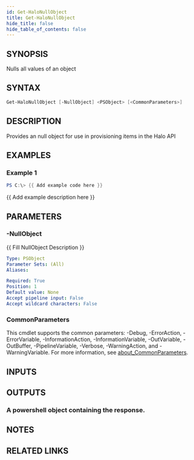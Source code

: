 ```yaml
---
id: Get-HaloNullObject
title: Get-HaloNullObject
hide_title: false
hide_table_of_contents: false
---
```


## SYNOPSIS

Nulls all values of an object

## SYNTAX

```powershell
Get-HaloNullObject [-NullObject] <PSObject> [<CommonParameters>]
```

## DESCRIPTION

Provides an null object for use in provisioning items in the Halo API

## EXAMPLES

### Example 1

```powershell
PS C:\> {{ Add example code here }}
```

{{ Add example description here }}

## PARAMETERS

### -NullObject

{{ Fill NullObject Description }}

```yaml
Type: PSObject
Parameter Sets: (All)
Aliases:

Required: True
Position: 1
Default value: None
Accept pipeline input: False
Accept wildcard characters: False
```

### CommonParameters

This cmdlet supports the common parameters: -Debug, -ErrorAction, -ErrorVariable, -InformationAction, -InformationVariable, -OutVariable, -OutBuffer, -PipelineVariable, -Verbose, -WarningAction, and -WarningVariable. For more information, see [about_CommonParameters](http://go.microsoft.com/fwlink/?LinkID=113216).

## INPUTS

## OUTPUTS

### A powershell object containing the response.

## NOTES

## RELATED LINKS
